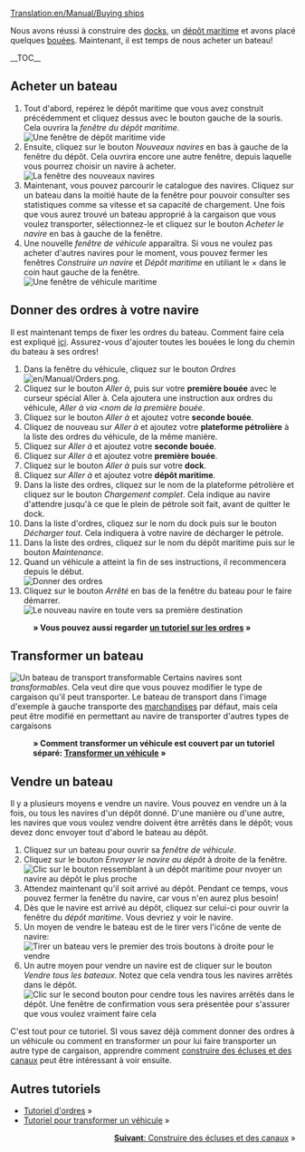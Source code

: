 [[Translation:en/Manual/Buying ships]]
{{fr/Manual/Tutoriel}}

Nous avons réussi à construire des [[fr/Manual/Construction de docks|docks]], un [[fr/Manual/Construction de dépôts maritimes|dépôt maritime]] et avons placé quelques [[fr/Manual/Placement de bouées|bouées]]. Maintenant, il est temps de nous acheter un bateau!

__TOC__
==Acheter un bateau==
# Tout d'abord, repérez le dépôt maritime que vous avez construit précédemment et cliquez dessus avec le bouton gauche de la souris. Cela ouvrira la ''fenêtre du dépôt maritime''.<br/>[[File:en/Manual/Buying-ships-1.png|none|frame|Une fenêtre de dépôt maritime vide]]
# Ensuite, cliquez sur le bouton ''Nouveaux navires'' en bas à gauche de la fenêtre du dépôt. Cela ouvrira encore une autre fenêtre, depuis laquelle vous pourrez choisir un navire à acheter.<br/>[[File:en/Manual/Buying-ships-2.png|none|frame|La fenêtre des nouveaux navires]]
# Maintenant, vous pouvez parcourir le catalogue des navires. Cliquez sur un bateau dans la moitié haute de la fenêtre pour pouvoir consulter ses statistiques comme sa vitesse et sa capacité de chargement. Une fois que vous aurez trouvé un bateau approprié à la cargaison que vous voulez transporter, sélectionnez-le et cliquez sur le bouton ''Acheter le navire'' en bas à gauche de la fenêtre.
# Une nouvelle ''fenêtre de véhicule'' apparaîtra. Si vous ne voulez pas acheter d'autres navires pour le moment, vous pouvez fermer les fenêtres ''Construire un navire'' et ''Dépôt maritime'' en utiliant le &times; dans le coin haut gauche de la fenêtre.<br/>[[File:en/Manual/Buying-ships-3.png|none|frame|Une fenêtre de véhicule maritime]]

==Donner des ordres à votre navire==
Il est maintenant temps de fixer les ordres du bateau. Comment faire cela est expliqué [[fr/Manual/Ordres|ici]]. Assurez-vous d'ajouter toutes les bouées le long du chemin du bateau à ses ordres!

#Dans la fenêtre du véhicule, cliquez sur le bouton ''Ordres'' [[File:en/Manual/Orders.png]].
#Cliquez sur le bouton ''Aller à'', puis sur votre '''première bouée''' avec le curseur spécial Aller à. Cela ajoutera une instruction aux ordres du véhicule, ''Aller à via <nom de la première bouée''.
#Cliquez sur le bouton ''Aller à'' et ajoutez votre '''seconde bouée'''.
#Cliquez de nouveau sur ''Aller à'' et ajoutez votre '''plateforme pétrolière''' à la liste des ordres du véhicule, de la même manière.
#Cliquez sur ''Aller à'' et ajoutez votre '''seconde bouée'''.
#Cliquez sur ''Aller à'' et ajoutez votre '''première bouée'''.
#Cliquez sur le bouton ''Aller à'' puis sur votre '''dock'''.
#Cliquez sur ''Aller à'' et ajoutez votre '''dépôt maritime'''.
#Dans la liste des ordres, cliquez sur le nom de la plateforme pétrolière et cliquez sur le bouton ''Chargement complet''. Cela indique au navire d'attendre jusqu'à ce que le plein de pétrole soit fait, avant de quitter le dock.
#Dans la liste d'ordres, cliquez sur le nom du dock puis sur le bouton ''Décharger tout''. Cela indiquera à votre navire de décharger le pétrole.
#Dans la liste des ordres, cliquez sur le nom du dépôt maritime puis sur le bouton ''Maintenance''.
#Quand un véhicule a atteint la fin de ses instructions, il recommencera depuis le début.<br/>[[File:en/Manual/Buying-ships-orders.png|frame|none|Donner des ordres]]
#Cliquez sur le bouton ''Arrêté'' en bas de la fenêtre du bateau pour le faire démarrer.<br/>[[File:en/Manual/Buying-ships-4.png|none|frame|Le nouveau navire en toute vers sa première destination]]
:'''&raquo; Vous pouvez aussi regarder [[fr/Manual/Ordres|un tutoriel sur les ordres]] &raquo;'''

==Transformer un bateau==
[[File:en/Manual/Buying-ships-5.png|left|frame|Un bateau de transport transformable]]
Certains navires sont ''transformables''. Cela veut dire que vous pouvez modifier le type de cargaison qu'il peut transporter. Le bateau de transport dans l'image d'exemple à gauche transporte des [[fr/Manual/Base Set/Cargos/Marchandises|marchandises]] par défaut, mais cela peut être modifié en permettant au navire de transporter d'autres types de cargaisons

:'''&raquo; Comment transformer un véhicule est couvert par un tutoriel séparé: [[fr/Manual/Transformation|Transformer un véhicule]] &raquo;'''

{{en/-}}
==Vendre un bateau==
Il y a plusieurs moyens e vendre un navire. Vous pouvez en vendre un à la fois, ou tous les navires d'un dépôt donné. D'une manière ou d'une autre, les navires que vous voulez vendre doivent être arrêtés dans le dépôt; vous devez donc envoyer tout d'abord le bateau au dépôt.

# Cliquez sur un bateau pour ouvrir sa ''fenêtre de véhicule''.
# Cliquez sur le bouton ''Envoyer le navire au dépôt'' à droite de la fenêtre.<br/>[[File:en/Manual/Buying-ships-6.png|none|frame|Clic sur le bouton ressemblant à un dépôt maritime pour nvoyer un navire au dépôt le plus proche]]
# Attendez maintenant qu'il soit arrivé au dépôt. Pendant ce temps, vous pouvez fermer la fenêtre du navire, car vous n'en aurez plus besoin!
# Dès que le navire est arrivé au dépôt, cliquez sur celui-ci pour ouvrir la fenêtre du ''dépôt maritime''. Vous devriez y voir le navire.
# Un moyen de vendre le bateau est de le tirer vers l'icône de vente de navire:<br/>[[File:en/Manual/Buying-ships-7.png|none|frame|Tirer un bateau vers le premier des trois boutons à droite pour le vendre]]
# Un autre moyen pour vendre un navire est de cliquer sur le bouton ''Vendre tous les bateaux''. Notez que cela vendra tous les navires arrêtés dans le dépôt.<br/>[[File:en/Manual/Buying-ships-8.png|none|frame|Clic sur le second bouton pour cendre tous les navires arrêtés dans le dépôt. Une fenêtre de confirmation vous sera présentée pour s'assurer que vous voulez vraiment faire cela]]

C'est tout pour ce tutoriel. SI vous savez déjà comment donner des ordres à un véhicule ou comment en transformer un pour lui faire transporter un autre type de cargaison, apprendre comment [[fr/Manual/Construction de canaux|construire des écluses et des canaux]] peut être intéressant à voir ensuite.

==Autres tutoriels==
*[[fr/Manual/Ordres|Tutoriel d'ordres]] &raquo;
*[[fr/Manual/Transformation|Tutoriel pour transformer un véhicule]] &raquo;

<span style="float: right">[[fr/Manual/Construction de canaux|'''Suivant''': Construire des écluses et des canaux]] &raquo;</span>